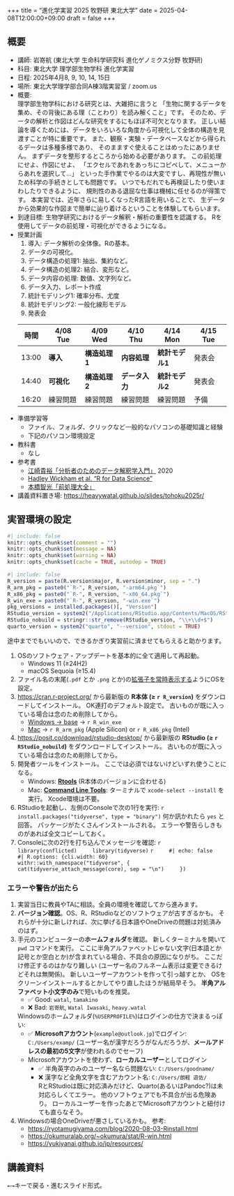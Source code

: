 +++
title = "進化学実習 2025 牧野研 東北大学"
date = 2025-04-08T12:00:00+09:00
draft = false
+++

## 概要

-   講師: 岩嵜航 (東北大学 生命科学研究科 進化ゲノミクス分野 牧野研)
-   科目: 東北大学 理学部生物学科 進化学実習
-   日程: 2025年4月8, 9, 10, 14, 15日
-   場所: 東北大学理学部合同A棟3階実習室 / zoom.us
-   概要:\
    理学部生物学科における研究とは、大雑把に言うと
    「生物に関するデータを集め、その背後にある理（ことわり）を読み解くこと」です。
    そのため、データの解析と作図はどんな研究をするにもほぼ不可欠となります。
    正しい結論を導くためには、データをいろいろな角度から可視化して全体の構造を見渡すことが特に重要です。
    また、観察・実験・データベースなどから得られるデータは多種多様であり、
    そのまますぐ使えることはめったにありません。
    まずデータを整形するところから始める必要があります。
    この前処理にせよ、作図にせよ、
    「エクセルであれをあっちにコピペして、メニューからあれを選択して...」
    といった手作業でやるのは大変ですし、再現性が無いため科学の手続きとしても問題です。
    いつでもだれでも再検証したり使いまわしたりできるように、
    規則性のある退屈な仕事は機械に任せるのが得策です。
    本実習では、近年さらに易しくなったR言語を用いることで、
    生データから効果的な作図まで簡単に辿り着けるということを体験してもらいます。
-   到達目標:
    生物学研究におけるデータ解釈・解析の重要性を認識する。
    Rを使用してデータの前処理・可視化ができるようになる。
-   授業計画
    1. 導入: データ解析の全体像。Rの基本。
    2. データの可視化。
    3. データ構造の処理1: 抽出、集約など。
    4. データ構造の処理2: 結合、変形など。
    5. データ内容の処理: 数値、文字列など。
    6. データ入力、レポート作成
    7. 統計モデリング1: 確率分布、尤度
    8. 統計モデリング2: 一般化線形モデル
    9. 発表会

    | 時間  | 4/08 Tue | 4/09 Wed | 4/10 Thu | 4/14 Mon | 4/15 Tue  |
    | ----- | -------- | -------- | -------- | -------- | -------- |
    | 13:00 | **導入** | **構造処理1** | **内容処理** | **統計モデル1** | 発表会 |
    | 14:40 | **可視化** | **構造処理2** | **データ入力** | **統計モデル2** | 発表会 |
    | 16:20 | 練習問題 | 練習問題 | 練習問題 | 練習問題 | 予備 |

-   準備学習等
    - ファイル、フォルダ、クリックなど一般的なパソコンの基礎知識と経験
    - 下記のパソコン環境設定
-   教科書
    - なし
-   参考書
    - [江崎貴裕「分析者のためのデータ解釈学入門」](https://www.amazon.co.jp/dp/B08Q7RN6XL?&linkCode=ll1&tag=heavywatal-22&linkId=019f7f04e33c452ca54983b45baa71d1&language=ja_JP&ref_=as_li_ss_tl) 2020
    - [Hadley Wickham et al. "R for Data Science"](https://r4ds.hadley.nz/)
    - [本橋智光「前処理大全」](https://www.amazon.co.jp/dp/4774196479?&linkCode=ll1&tag=heavywatal-22&linkId=71fd11103334f289e47373a7205d8392&language=ja_JP&ref_=as_li_ss_tl)
-   講義資料置き場: <https://heavywatal.github.io/slides/tohoku2025r/>


## 実習環境の設定

```r
#| include: false
knitr::opts_chunk$set(comment = "")
knitr::opts_chunk$set(message = NA)
knitr::opts_chunk$set(warning = NA)
knitr::opts_chunk$set(cache = TRUE, autodep = TRUE)
```

```r
#| include: false
R_version = paste(R.version$major, R.version$minor, sep = ".")
R_arm_pkg = paste0("`R-", R_version, "-arm64.pkg`")
R_x86_pkg = paste0("`R-", R_version, "-x86_64.pkg`")
R_win_exe = paste0("`R-", R_version, "-win.exe`")
pkg_versions = installed.packages()[, "Version"]
RStudio_version = system2("/Applications/RStudio.app/Contents/MacOS/RStudio", "--version", stdout = TRUE)
RStudio_nobuild = stringr::str_remove(RStudio_version, "\\+\\d+$")
quarto_version = system2("quarto", "--version", stdout = TRUE)
```

途中まででもいいので、できるかぎり実習前に済ませてもらえると助かります。

1.  OSのソフトウェア・アップデートを基本的に全て適用して再起動。
    - Windows 11 (≥24H2)
    - macOS Sequoia (≥15.4)
1.  ファイル名の末尾(`.pdf` とか `.png` とか)の[拡張子を常時表示する](https://duckduckgo.com/?q=拡張子+表示)ようにOSを設定。
1.  <https://cran.r-project.org/>
    から最新版の **R本体 (≥ `r R_version`)** をダウンロードしてインストール。
    OK連打のデフォルト設定で。
    古いものが既に入っている場合は念のため削除してから。
    - [Windows → base](https://cran.r-project.org/bin/windows/base) → `r R_win_exe`
    - [Mac](https://cran.r-project.org/bin/macosx/)
      → `r R_arm_pkg` (Apple Silicon) or `r R_x86_pkg` (Intel)
1.  <https://posit.co/download/rstudio-desktop/>
    から最新版の **RStudio (≥ `r RStudio_nobuild`)** をダウンロードしてインストール。
    古いものが既に入っている場合は念のため削除してから。
1.  開発者ツールをインストール。
    ここでは必須ではないけどいずれ使うことになる。
    - Windows: [**Rtools**](https://cran.r-project.org/bin/windows/Rtools/)
      (R本体のバージョンに合わせる)
    - Mac: [**Command Line Tools**](https://duckduckgo.com/?q=command+line+tools):
      ターミナルで `xcode-select --install` を実行。
      Xcode環境は不要。
1.  RStudioを起動し、左側のConsoleで次の1行を実行:
    ```r
    install.packages("tidyverse", type = "binary")
    ```
    何か訊かれたら `yes` と回答。
    パッケージがたくさんインストールされる。
    エラーや警告らしきものがあれば全文コピーしておく。
1.  Consoleに次の2行を打ち込んでメッセージを確認:
    ```r
    library(conflicted)
    library(tidyverse)
    ```
    ```r
    #| echo: false
    #| R.options: {cli.width: 60}
    withr::with_namespace("tidyverse", {
      cat(tidyverse_attach_message(core), sep = "\n")
    })
    ```


### エラーや警告が出たら

1.  実習当日に教員やTAに相談。全員の環境を確認してから進みます。
1.  **バージョン確認**。OS、R、RStudioなどのソフトウェアが古すぎるかも。
    それらが十分に新しければ、次に挙げる日本語やOneDriveの問題は対処済みのはず。
1.  手元のコンピューターの**ホームフォルダ**を確認。
    新しくターミナルを開いて `pwd` コマンドを実行。
    ここに半角アルファベットじゃない文字(日本語とか記号とか空白とか)が含まれている場合、不具合の原因になりがち。
    ここだけ修正するのはかなり難しい
    (ユーザー名のフルネーム表示は変更できるけどそれは無関係)。
    新しいユーザーアカウントを作って引っ越すとか、
    OSをクリーンインストールするとかしてやり直したほうが結局早そう。
    **半角アルファベット小文字のみ**で短いものを推奨。
    - ✅ Good: `watal`, `tamakino`
    - ❌ Bad: `岩嵜航`, `Watal Iwasaki`, `heavy.watal`

    Windowsのホームフォルダ(`%USERPROFILE%`)はログインの仕方で決まるっぽい:
    - ✅ **Microsoftアカウント**(`example@outlook.jp`)でログイン:
      `C:/Users/examp/` (ユーザー名が漢字だろうがなんだろうが、**メールアドレスの最初の5文字**が使われるのでセーフ)
    - Microsoftアカウントを使わず、**ローカルユーザー**としてログイン
      - ✅ 半角英字のみのユーザー名なら問題ない: `C:/Users/goodname/`
      - ❌ 漢字など全角文字を含むアカウント名: `C:/Users/朗軽 遊佐/`\
        RとRStudioは既に対応済みだけど、Quarto(あるいはPandoc?)は未対応らしくてエラー。
        他のソフトウェアでも不具合が出る危険あり。
        ローカルユーザーを作ったあとでMicrosoftアカウントと紐付けても直らなそう。
1.  Windowsの場合OneDriveが悪さしているかも。
    参考:
    - <https://ryotamugiyama.com/blog/2020-08-03-Rinstall.html>
    - <https://okumuralab.org/~okumura/stat/R-win.html>
    - <https://yukiyanai.github.io/jp/resources/>


## 講義資料

<kbd>←</kbd><kbd>→</kbd>キーで戻る・進むスライド形式。
